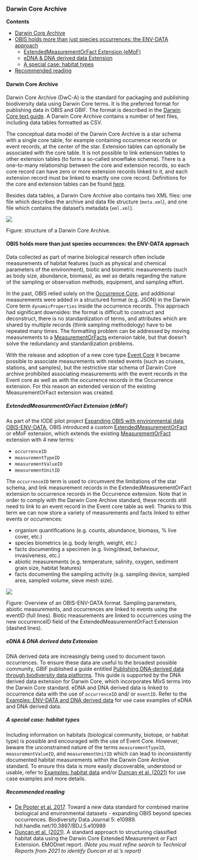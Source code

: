 ### Darwin Core Archive

**Contents**

- [Darwin Core Archive](#darwin-core-archive)
- [OBIS holds more than just species occurrences: the ENV-DATA approach](#obis-holds-more-than-just-species-occurrences-the-env-data-approach)
  - [ExtendedMeasurementOrFact Extension (eMoF)](#extendedmeasurementorfact-extension-emof)
  - [eDNA & DNA derived data Extension](#edna-dna-derived-data-extension)
  - [A special case: habitat types](#a-special-case-habitat-types)
- [Recommended reading](#recommended-reading)

#### Darwin Core Archive

Darwin Core Archive (DwC-A) is the standard for packaging and publishing biodiversity data using Darwin Core terms. It is the preferred format for publishing data in OBIS and GBIF. The format is described in the [Darwin Core text guide](https://dwc.tdwg.org/text/). A Darwin Core Archive contains a number of text files, including data tables formatted as CSV.

The conceptual data model of the Darwin Core Archive is a star schema with a single core table, for example containing occurrence records or event records, at the center of the star. Extension tables can optionally be associated with the core table. It is not possible to link extension tables to other extension tables (to form a so-called snowflake schema). There is a one-to-many relationship between the core and extension records, so each core record can have zero or more extension records linked to it, and each extension record must be linked to exactly one core record. Definitions for the core and extension tables can be found [here](http://rs.gbif.org/).

Besides data tables, a Darwin Core Archive also contains two XML files: one file which describes the archive and data file structure (`meta.xml`), and one file which contains the dataset's metadata (`eml.xml`).

<img src="images/dwca.png" class="img-responsive img-responsive-50"/>
<p class="caption-50">Figure: structure of a Darwin Core Archive.</p>

#### OBIS holds more than just species occurrences: the ENV-DATA approach

Data collected as part of marine biological research often include measurements of habitat features (such as physical and chemical parameters of the environment), biotic and biometric measurements (such as body size, abundance, biomass), as wel as details regarding the nature of the sampling or observation methods, equipment, and sampling effort.

In the past, OBIS relied solely on the [Occurrence Core](http://rs.gbif.org/core/dwc_occurrence_2015-07-02.xml), and additional measurements were added in a structured format (e.g. JSON) in the Darwin Core term `dynamicProperties` inside the occurrence records. This approach had significant downsides: the format is difficult to construct and deconstruct, there is no standardization of terms, and attributes which are shared by multiple records (think sampling methodology) have to be repeated many times. The formatting problem can be addressed by moving measurements to a [MeasurementOrFacts](http://rs.gbif.org/extension/dwc/measurements_or_facts.xml) extension table, but that doesn't solve the redundancy and standardization problems.

With the release and adoption of a new core type [Event Core](http://rs.gbif.org/core/dwc_event_2015_05_29.xml) it became possible to associate measurements with nested events (such as cruises, stations, and samples), but the restrictive star schema of Darwin Core archive prohibited associating measurements with the event records in the Event core as well as with the occurrence records in the Occurrence extension. For this reason an extended version of the existing MeasurementOrFact extension was created.

##### ExtendedMeasurementOrFact Extension (eMoF)

As part of the IODE pilot project [Expanding OBIS with environmental data OBIS-ENV-DATA](https://www.iode.org/index.php?option=com_content&view=article&id=463&Itemid=100200), OBIS introduced a custom [ExtendedMeasurementOrFact](http://rs.gbif.org/extension/obis/extended_measurement_or_fact.xml) or eMoF extension, which extends the existing [MeasurementOrFact](http://rs.gbif.org/extension/dwc/measurements_or_facts.xml) extension with 4 new terms:

- `occurrenceID`
- `measurementTypeID`
- `measurementValueID`
- `measurementUnitID`

The `occurrenceID` term is used to circumvent the limitations of the star schema, and link measurement records in the ExtendedMeasurementOrFact extension to occurrence records in the Occurrence extension. Note that in order to comply with the Darwin Core Archive standard, these records still need to link to an event record in the Event core table as well. Thanks to this term we can now store a variety of measurements and facts linked to either events or occurrences:

- organism quantifications (e.g. counts, abundance, biomass, % live cover, etc.)
- species biometrics (e.g. body length, weight, etc.)
- facts documenting a specimen (e.g. living/dead, behaviour, invasiveness, etc.)
- abiotic measurements (e.g. temperature, salinity, oxygen, sediment grain size, habitat features)
- facts documenting the sampling activity (e.g. sampling device, sampled area, sampled volume, sieve mesh size).

<img src="images/EventCoreSchema.png" class="img-responsive img-responsive-50"/>
<p class="caption-50">Figure: Overview of an OBIS-ENV-DATA format. Sampling parameters, abiotic measurements, and occurrences are linked to events using the eventID (full lines). Biotic measurements are linked to occurrences using the new occurrenceID field of the ExtendedMeasurementOrFact Extension (dashed lines).</p>

##### eDNA & DNA derived data Extension

DNA derived data are increasingly being used to document taxon occurrences. To ensure these data are useful to the broadest possible community, GBIF published a guide entitled [Publishing DNA-derived data through biodiversity data platforms](https://docs.gbif-uat.org/publishing-dna-derived-data/1.0/en/). This guide is supported by the DNA derived data extension for Darwin Core, which incorporates MIxS terms into the Darwin Core standard. eDNA and DNA derived data is linked to occurrence data with the use of `occurrenceID` and/ or `eventID`. Refer to the [Examples: ENV-DATA and DNA derived data](dna_data.html) for use case examples of eDNA and DNA derived data. 

##### A special case: habitat types

Including information on habitats (biological community, biotope, or habitat type) is possible and encouraged with the use of Event Core. However, beware the unconstrained nature of the terms `measurementTypeID`, `measurementValueID`, and `measurementUnitID` which can lead to inconsistently documented habitat measurements within the Darwin Core Archive standard. To ensure this data is more easily discoverable, understood or usable, refer to [Examples: habitat data](other_data_types.html#habitat-data) and/or [Duncan et al. (2021)](https://emodnet.ec.europa.eu/en/reports?field_emodnet_lot_value[]=seabed_habitats#h3298bcd0a15741a8a0ac1c8b4576f7c5) for use case examples and more details.

##### Recommended reading

* [De Pooter et al. 2017](https://bdj.pensoft.net/articles.php?id=10989). Toward a new data standard for combined marine biological and environmental datasets - expanding OBIS beyond species occurrences. Biodiversity Data Journal 5: e10989. hdl.handle.net/10.3897/BDJ.5.e10989
* [Duncan et al. (2021)](https://emodnet.ec.europa.eu/en/reports?field_emodnet_lot_value[]=seabed_habitats#h3298bcd0a15741a8a0ac1c8b4576f7c5). A standard approach to structuring classified habitat data using the Darwin Core Extended Measurement or Fact Extension. EMODnet report.
  *(Note you must refine search to Technical Reports from 2021 to identify Duncan et al.'s report)*
